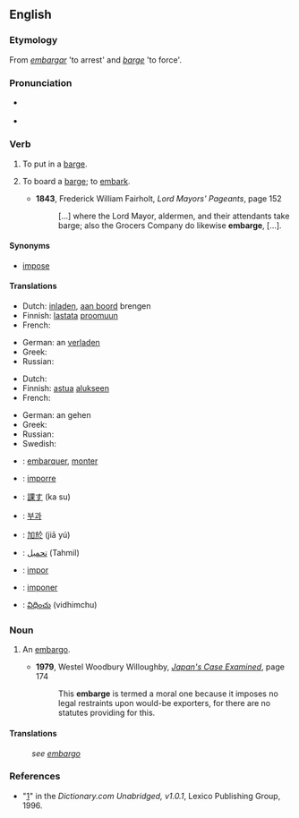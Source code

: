 ==English==

===Etymology===
From {{etyl|es|en}} ''[[embargar]]'' 'to arrest' and {{etyl|en|-}} ''[[barge]]'' 'to force'.

===Pronunciation===
* {{a|RP|US}} {{IPA|/əmˈbɑrdʒ/}}
* {{rhymes|ɑː(r)dʒ}}

===Verb===
{{en-verb|embarg|es}}

# {{context|transitive}} To put in a [[barge]].
# {{context|intransitive}} To board a [[barge]]; to [[embark]].
#* '''1843''', Frederick William Fairholt, ''Lord Mayors' Pageants'', page 152
#*: [...] where the Lord Mayor, aldermen, and their attendants take barge; also the Grocers Company do likewise '''embarge''', [...].

====Synonyms====
* [[impose]]

====Translations====
{{trans-top|to put in a barge}}
* Dutch: [[inladen]], [[aan boord]] brengen
* Finnish: [[lastata]] [[proomu|proomuun]]
* French: {{t+|fr|embarquer}}
{{trans-mid}}
* German: an {{t+|de|bord}} [[verladen]]
* Greek: {{t+|el|επιβιβάζω|tr=epivivázo|sc=Grek}}
* Russian: {{t-|ru|грузить на баржу|tr=gruzít' na báržu|sc=Cyrl}}
{{trans-bottom}}

{{trans-top|to board a barge}}
* Dutch: {{t+|nl|inschepen}}
* Finnish: [[astua]] [[alus|alukseen]]
* French: {{t+|fr|embarquer}}
{{trans-mid}}
* German: an {{t+|de|bord}} gehen
* Greek: {{t+|el|επιβιβάζομαι|tr=epivivázomai|sc=Grek}}
* Russian: {{t-|ru|садиться на баржу|tr=sadít'sja na báržu|sc=Cyrl}}
* Swedish: {{t+|sv|embarkera}}
{{trans-bottom}}

{{checktrans-top}}
* {{ttbc|fr}}: [[embarquer]], [[monter]]
* {{ttbc|it}}: [[imporre]]
* {{ttbc|ja}}: [[課す]] (ka su)
* {{ttbc|ko}}: [[부과]]
* {{ttbc|cmn}}: [[加於]] (jiā yú)
{{trans-mid}}
* {{ttbc|fa}}: [[تحمیل]] (Tahmil)
* {{ttbc|pt}}: [[impor]]
* {{ttbc|es}}: [[imponer]]
* {{ttbc|te}}: [[విధించు]] (vidhimchu)
{{trans-bottom}}

===Noun===
{{en-noun}}

# {{context|rare}} An [[embargo]].
#* '''1979''', Westel Woodbury Willoughby, ''[http://books.google.com/books?id=7J2ua2xblxcC&pg=PA174&dq=embarge&ei=ekJcR-23II3GiQH-nviHBA&sig=tk4ooNpsLxGDMAKyY7MqEWI8Crw Japan's Case Examined]'', page 174
#*: This '''embarge''' is termed a moral one because it imposes no legal restraints upon would-be exporters, for there are no statutes providing for this.

====Translations====
: ''see [[embargo]]''

===References===
* "[http://dictionary.reference.com/browse/embarge]" in the ''Dictionary.com Unabridged, v1.0.1'', Lexico Publishing Group, 1996.